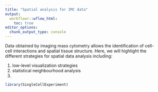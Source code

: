 ```yaml
---
title: "Spatial analysis for IMC data"
output:
  workflowr::wflow_html:
    toc: true
editor_options:
  chunk_output_type: console
---
```


Data obtained by imaging mass cytometry allows the identification of cell-cell interactions and spatial tissue structure.
Here, we will highlight the different strategies for spatial data analysis including:

1. low-level visualization strategies
2. statistical neighbourhood analysis
3. 

```r
library(SingleCellExperiment)
```

